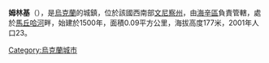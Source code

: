 {{coord|48|49|51|N|29|22|17|E|scale:30000|display=title}}

'''姆林基'''（{{lang-uk|Млинки}}），是[[烏克蘭|烏克蘭]]的城鎮，位於該國西南部[[文尼察州|文尼察州]]，由[[海辛區|海辛區]]負責管轄，處於[[馬丘哈河|馬丘哈河]]畔，始建於1500年，面積0.09平方公里，海拔高度177米，2001年人口23。

{{Ukraine-geo-stub}}
[[Category:烏克蘭城市|Category:烏克蘭城市]]